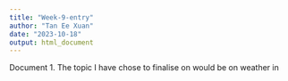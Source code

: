 ```yaml
---
title: "Week-9-entry"
author: "Tan Ee Xuan"
date: "2023-10-18"
output: html_document
---
```


Document
1. The topic I have chose to finalise on would be on weather in 
```r

```
